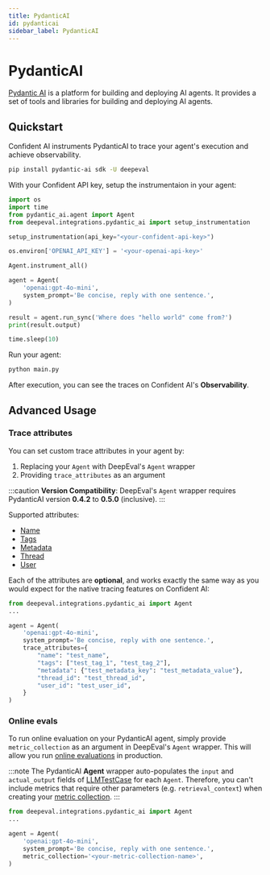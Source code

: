```yaml
---
title: PydanticAI
id: pydanticai
sidebar_label: PydanticAI
---
```


# PydanticAI

[Pydantic AI](https://ai.pydantic.dev/) is a platform for building and deploying AI agents. It provides a set of tools and libraries for building and deploying AI agents.

## Quickstart
Confident AI instruments PydanticAI to trace your agent's execution and achieve observability. 

```bash
pip install pydantic-ai sdk -U deepeval
```

With your Confident API key, setup the instrumentaion in your agent:
```python filename="main.py" showLineNumbers {6, 10}
import os
import time
from pydantic_ai.agent import Agent
from deepeval.integrations.pydantic_ai import setup_instrumentation

setup_instrumentation(api_key="<your-confident-api-key>")

os.environ['OPENAI_API_KEY'] = '<your-openai-api-key>'

Agent.instrument_all()

agent = Agent(  
    'openai:gpt-4o-mini',
    system_prompt='Be concise, reply with one sentence.',  
)

result = agent.run_sync('Where does "hello world" come from?')  
print(result.output)

time.sleep(10)
```

Run your agent:

```bash
python main.py
```

After execution, you can see the traces on Confident AI's **Observability**.

## Advanced Usage

### Trace attributes

You can set custom trace attributes in your agent by:
1. Replacing your `Agent` with DeepEval's `Agent` wrapper
2. Providing `trace_attributes` as an argument

:::caution
**Version Compatibility**: DeepEval's `Agent` wrapper requires PydanticAI version **0.4.2** to **0.5.0** (inclusive).
:::

Supported attributes:

- [Name](/docs/llm-tracing/tracing-features/name)
- [Tags](/docs/llm-tracing/tracing-features/tags)
- [Metadata](/docs/llm-tracing/tracing-features/metadata)
- [Thread](/docs/llm-tracing/tracing-features/threads)
- [User](/docs/llm-tracing/tracing-features/users)

Each of the attributes are **optional**, and works exactly the same way as you would expect for the native tracing features on Confident AI:

```python filename="main.py" showLineNumbers {1, 7}
from deepeval.integrations.pydantic_ai import Agent
...

agent = Agent(  
    'openai:gpt-4o-mini',
    system_prompt='Be concise, reply with one sentence.',  
    trace_attributes={
        "name": "test_name",
        "tags": ["test_tag_1", "test_tag_2"],
        "metadata": {"test_metadata_key": "test_metadata_value"},
        "thread_id": "test_thread_id",
        "user_id": "test_user_id",
    }
)
```

### Online evals

To run online evaluation on your PydanticAI agent, simply provide `metric_collection` as an argument in DeepEval's `Agent` wrapper. This will allow you run [online evaluations](https://documentation.confident-ai.com/docs/llm-tracing/evaluations) in production.

:::note
The PydanticAI **Agent** wrapper auto-populates the `input` and `actual_output` fields of [LLMTestCase](https://deepeval.com/docs/evaluation-test-cases) for each `Agent`. Therefore, you can't include metrics that require other parameters (e.g. `retrieval_context`) when creating your [metric collection](https://deepeval.com/docs/metrics-task-completion).
:::

```python filename="main.py" showLineNumbers {1, 7}
from deepeval.integrations.pydantic_ai import Agent
...

agent = Agent(  
    'openai:gpt-4o-mini',
    system_prompt='Be concise, reply with one sentence.',  
    metric_collection='<your-metric-collection-name>',
)
```